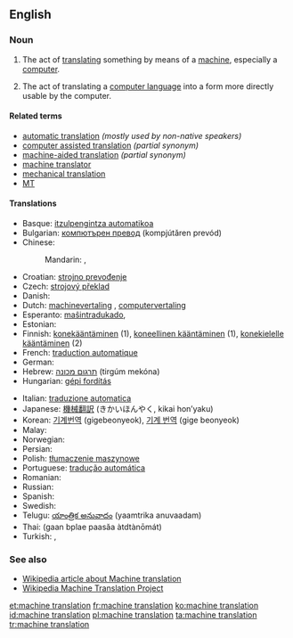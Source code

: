 ==English==
{{tearoom}}

===Noun===
{{en-noun|head=[[machine]] [[translation]]}}

# {{context|translation studies|lang=en}} The act of [[translate|translating]] something by means of a [[machine]], especially a [[computer]].
# {{context|translation studies|lang=en}} The act of translating a [[computer language]] into a form more directly usable by the computer.

====Related terms====
* [[automatic translation]] ''(mostly used by non-native speakers)''
* [[computer assisted translation]] ''(partial synonym)''
* [[machine-aided translation]] ''(partial synonym)''
* [[machine translator]]
* [[mechanical translation]] {{qualifier|obsolete}}
* [[MT]]

====Translations====
{{trans-top|act of transforming a computer language into another computer language using a computer}}
* Basque: [[itzulpengintza automatikoa]]
* Bulgarian: [[компютърен превод]] (kompjútǎren prevód) {{g|m}}
* Chinese:
*: Mandarin: {{t|cmn|機器翻譯|sc=Hani}}, {{t|cmn|机器翻译|tr=jīqi fānyì|sc=Hani}}
* Croatian: [[strojno prevođenje]] {{g|n}}
* Czech: [[strojový překlad]] {{g|m}}
* Danish: {{t-|da|maskinoversættelse|c}}
* Dutch: [[machinevertaling]] {{g|f}}, [[computervertaling]] {{g|f}}
* Esperanto: [[maŝintradukado]],  {{t-|eo|maŝintraduko}}
* Estonian: {{t+|et|masintõlge}}
* Finnish: [[konekääntäminen]] (1), [[koneellinen kääntäminen]] (1), [[konekielelle kääntäminen]] (2)
* French: [[traduction automatique]] {{g|f}}
* German: {{t+|de|maschinelle Übersetzung|f}}
* Hebrew: [[תרגום מכונה]] (tirgúm mekóna) {{g|m}}
* Hungarian: [[gépi fordítás]]
{{trans-mid}}
* Italian: [[traduzione automatica]] {{g|f}}
* Japanese: [[機械翻訳]] (きかいほんやく, kikai hon’yaku)
* Korean: [[기계번역]] (gigebeonyeok), [[기계 번역]] (gige beonyeok)
* Malay: {{t-|ms|terjemahan mesin}}
* Norwegian: {{t-|no|maskinoversettelse|m}}
* Persian: {{t-|fa|ترجمه ماشینی|tr=tarjeme mašini}}
* Polish: [[tłumaczenie maszynowe]] {{g|n}}
* Portuguese: [[tradução automática]] {{g|f}}
* Romanian: {{t-|ro|traducere automată|f}}
* Russian: {{t-|ru|машинный перевод|m|tr=mašínnyj perevód}}
* Spanish: {{t+|es|traducción automática|f}}
* Swedish: {{t+|sv|maskinöversättning|c}}
* Telugu: [[యాంత్రిక అనువాదం]] (yaamtrika anuvaadam)
* Thai: {{Thai|[[การแปลภาษาอัตโนมัติ]]}} (gaan bplae paasăa àtdtànōmát)
* Turkish: {{t-|tr|otomatik çeviri}},  {{t-|tr|otomatik tercüme}}
{{trans-bottom}}

===See also===
* [[w:Machine translation|Wikipedia article about Machine translation]]
* [[m:Wikipedia Machine Translation Project|Wikipedia Machine Translation Project]]

[[et:machine translation]]
[[fr:machine translation]]
[[ko:machine translation]]
[[id:machine translation]]
[[pl:machine translation]]
[[ta:machine translation]]
[[tr:machine translation]]